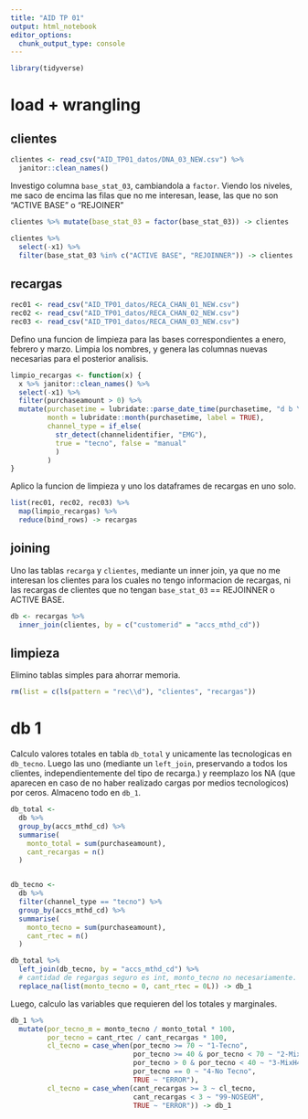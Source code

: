 ```yaml
---
title: "AID TP 01"
output: html_notebook
editor_options: 
  chunk_output_type: console
---
```


```r
library(tidyverse)
```

# load + wrangling 

## clientes

```r
clientes <- read_csv("AID_TP01_datos/DNA_03_NEW.csv") %>% 
  janitor::clean_names()
```

Investigo columna `base_stat_03`, cambiandola a `factor`. Viendo los niveles, me saco de encima las 
filas que no me interesan, lease, las que no son "ACTIVE BASE" o "REJOINER"

```r
clientes %>% mutate(base_stat_03 = factor(base_stat_03)) -> clientes

clientes %>%
  select(-x1) %>% 
  filter(base_stat_03 %in% c("ACTIVE BASE", "REJOINNER")) -> clientes
```

## recargas

```r
rec01 <- read_csv("AID_TP01_datos/RECA_CHAN_01_NEW.csv")
rec02 <- read_csv("AID_TP01_datos/RECA_CHAN_02_NEW.csv")
rec03 <- read_csv("AID_TP01_datos/RECA_CHAN_03_NEW.csv")
```

Defino una funcion de limpieza para las bases correspondientes a enero, febrero y marzo.
Limpia los nombres, y genera las columnas nuevas necesarias para el posterior analisis.

```r
limpio_recargas <- function(x) {
  x %>% janitor::clean_names() %>% 
  select(-x1) %>% 
  filter(purchaseamount > 0) %>% 
  mutate(purchasetime = lubridate::parse_date_time(purchasetime, "d b Y H M S"),
         month = lubridate::month(purchasetime, label = TRUE),
         channel_type = if_else(
           str_detect(channelidentifier, "EMG"),
           true = "tecno", false = "manual"
           )
         ) 
}
```

Aplico la funcion de limpieza y uno los dataframes de recargas en uno solo.

```r
list(rec01, rec02, rec03) %>% 
  map(limpio_recargas) %>% 
  reduce(bind_rows) -> recargas
```

## joining

Uno las tablas `recarga` y `clientes`, mediante un inner join, ya que no me interesan
los clientes para los cuales no tengo informacion de recargas, ni las recargas de clientes
que no tengan  `base_stat_03` == REJOINNER o ACTIVE BASE.

```r
db <- recargas %>% 
  inner_join(clientes, by = c("customerid" = "accs_mthd_cd"))
```

## limpieza

Elimino tablas simples para ahorrar memoria.

```r
rm(list = c(ls(pattern = "rec\\d"), "clientes", "recargas"))
```

# db 1

Calculo valores totales en tabla `db_total` y unicamente las tecnologicas en `db_tecno`.
Luego las uno (mediante un `left_join`, preservando a todos los clientes, independientemente
del tipo de recarga.) y reemplazo los NA (que aparecen en caso de no haber realizado cargas
por medios tecnologicos) por ceros. Almaceno todo en `db_1`.

```r

db_total <-
  db %>%
  group_by(accs_mthd_cd) %>%
  summarise(
    monto_total = sum(purchaseamount),
    cant_recargas = n()
  )


db_tecno <-
  db %>%
  filter(channel_type == "tecno") %>%
  group_by(accs_mthd_cd) %>%
  summarise(
    monto_tecno = sum(purchaseamount),
    cant_rtec = n()
  )

db_total %>% 
  left_join(db_tecno, by = "accs_mthd_cd") %>%
  # cantidad de regargas seguro es int, monto_tecno no necesariamente.
  replace_na(list(monto_tecno = 0, cant_rtec = 0L)) -> db_1

```

Luego, calculo las variables que requieren del los totales y marginales.

```r

db_1 %>% 
  mutate(por_tecno_m = monto_tecno / monto_total * 100,
         por_tecno = cant_rtec / cant_recargas * 100,
         cl_tecno = case_when(por_tecno >= 70 ~ "1-Tecno",
                              por_tecno >= 40 & por_tecno < 70 ~ "2-Mix4070",
                              por_tecno > 0 & por_tecno < 40 ~ "3-MixH40",
                              por_tecno == 0 ~ "4-No Tecno",
                              TRUE ~ "ERROR"),
         cl_tecno = case_when(cant_recargas >= 3 ~ cl_tecno,
                              cant_recargas < 3 ~ "99-NOSEGM",
                              TRUE ~ "ERROR")) -> db_1
```

